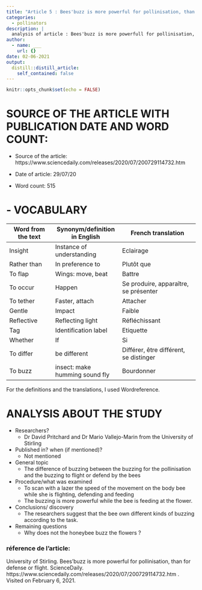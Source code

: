 ```yaml
---
title: "Article 5 : Bees'buzz is more powerful for pollinisation, than for defense or flight"
categories: 
  - pollinators
description: |
  analysis of article : Bees'buzz is more powerfull for pollinisation, than for defense or flight 
author:
  - name: ___
    url: {}
date: 02-06-2021
output:
  distill::distill_article:
    self_contained: false
---
```


```r
knitr::opts_chunk$set(echo = FALSE)
```

# SOURCE OF THE ARTICLE WITH PUBLICATION DATE AND WORD COUNT: 

* Source of the article: https://www.sciencedaily.com/releases/2020/07/200729114732.htm

* Date of article: 29/07/20

* Word count: 515

# - VOCABULARY

| **Word from the text** | **Synonym/definition in English** | **French translation**                 |
|------------------------|-----------------------------------|----------------------------------------|
| Insight                | Instance of understanding         | Eclairage                              |
| Rather than            | In preference to                  | Plutôt que                             |
| To flap                   | Wings: move, beat                 | Battre                                 |
| To occur                  | Happen                            | Se produire, apparaître, se présenter  |
| To tether                 | Faster, attach                    | Attacher                               |
| Gentle                 | Impact                            | Faible                                 |
| Reflective             | Reflecting light                  | Réfléchissant                          |
| Tag                    | Identification label              | Etiquette                              |
| Whether                | If                                | Si                                     |
| To differ                 | be different                      | Différer, être différent, se distinger |
| To buzz                   | insect: make humming sound fly    | Bourdonner                             |


For the definitions and the translations, I used Wordreference.

# ANALYSIS ABOUT THE STUDY

* Researchers?
  + Dr David Pritchard and Dr Mario Vallejo-Marin from the University of Stirling

* Published in? when (if mentioned)? 
  + Not mentioned


* General topic
  + The difference of buzzing between the buzzing for the pollinisation and the buzzing to flight or defend by the bees

* Procedure/what was examined 
  + To scan with a lazer the speed of the movement on the body bee while she is flighting, defending and feeding
  + The buzzing is more powerful while the bee is feeding at the flower.


* Conclusions/ discovery 
  + The researchers suggest that the bee own different kinds of buzzing according to the task.


* Remaining questions
  + Why does not the honeybee buzz the flowers ?

### réference de l'article:

University of Stirling. Bees'buzz is more powerful for pollinisation, than for defense or flight. ScienceDaily. https://www.sciencedaily.com/releases/2020/07/200729114732.htm . Visited on February 6, 2021.








